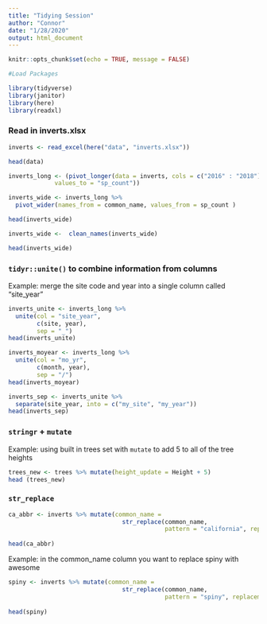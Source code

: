 ```yaml
---
title: "Tidying Session"
author: "Connor"
date: "1/28/2020"
output: html_document
---
```


```r
knitr::opts_chunk$set(echo = TRUE, message = FALSE)

#Load Packages

library(tidyverse)
library(janitor)
library(here)
library(readxl)
```

### Read in inverts.xlsx


```r
inverts <- read_excel(here("data", "inverts.xlsx"))

head(data)
```

```r
inverts_long <- (pivot_longer(data = inverts, cols = c("2016" : "2018"), names_to = "year",
             values_to = "sp_count"))
```

```r
inverts_wide <- inverts_long %>% 
  pivot_wider(names_from = common_name, values_from = sp_count )

head(inverts_wide)
```

```r
inverts_wide <-  clean_names(inverts_wide)

head(inverts_wide)
```

### `tidyr::unite()` to combine information from columns

Example: merge the site code and year into a single column called "site_year"


```r
inverts_unite <- inverts_long %>% 
  unite(col = "site_year",
        c(site, year), 
        sep = "_")
head(inverts_unite)
```

```r
inverts_moyear <- inverts_long %>% 
  unite(col = "mo_yr",
        c(month, year),
        sep = "/")
head(inverts_moyear)
```

```r
inverts_sep <- inverts_unite %>%
  separate(site_year, into = c("my_site", "my_year"))
head(inverts_sep)

```

### `stringr` + `mutate`

Example: using built in trees set with `mutate` to add 5 to all of the tree heights

```r
trees_new <- trees %>% mutate(height_update = Height + 5)
head (trees_new)

```

### `str_replace`

```r
ca_abbr <- inverts %>% mutate(common_name = 
                                str_replace(common_name, 
                                            pattern = "california", replacement = "CA"))
  
head(ca_abbr)
```


Example: in the common_name column you want to replace spiny with awesome

```r
spiny <- inverts %>% mutate(common_name = 
                                str_replace(common_name, 
                                            pattern = "spiny", replacement = "awesome"))
  
head(spiny)
```

